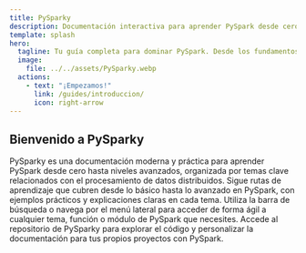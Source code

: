 ```yaml
---
title: PySparky
description: Documentación interactiva para aprender PySpark desde cero.
template: splash
hero:
  tagline: ​​Tu guía completa para dominar PySpark. Desde los fundamentos hasta las técnicas avanzadas, comienza tu viaje para convertirte en un experto en PySpark.
  image:
    file: ../../assets/PySparky.webp
  actions:
    - text: "¡Empezamos!"
      link: /guides/introduccion/
      icon: right-arrow
---
```





## Bienvenido a PySparky

<CardGrid stagger>
  <Card title="¿Qué es PySparky" icon="rocket">
    PySparky es una documentación moderna y práctica para aprender PySpark desde cero hasta niveles avanzados, organizada por temas clave relacionados con el procesamiento de datos distribuidos.
  </Card>
  <Card title="Aprende paso a paso" icon="document">
    Sigue rutas de aprendizaje que cubren desde lo básico hasta lo avanzado en PySpark, con ejemplos prácticos y explicaciones claras en cada tema.
  </Card>
  <Card title="Busca y encuentra rápidamente" icon="magnifier">
    Utiliza la barra de búsqueda o navega por el menú lateral para acceder de forma ágil a cualquier tema, función o módulo de PySpark que necesites.
  </Card>
  <Card title="Comparte y mejora" icon="github">
    Accede al repositorio de PySparky para explorar el código y personalizar la documentación para tus propios proyectos con PySpark.
  </Card>
</CardGrid>
